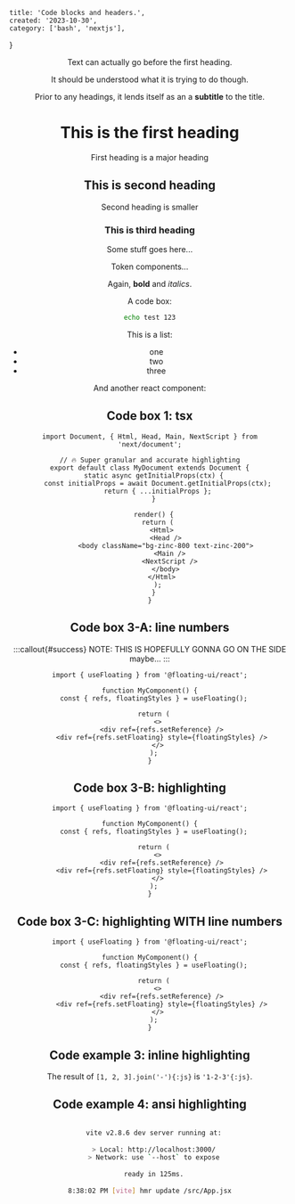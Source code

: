 
    title: 'Code blocks and headers.',
    created: '2023-10-30',
    category: ['bash', 'nextjs'],
}

<Header metadata={metadata} />

Text can actually go before the first heading.

It should be understood what it is trying to do though.

Prior to any headings, it lends itself as an a **subtitle** to the title.

# This is the first heading

First heading is a major heading

## This is second heading

Second heading is smaller

### This is third heading

Some stuff goes here...


 
Token components...

Again, **bold** and _italics_.

A code box:
```bash
echo test 123
```

This is a list:
- one
- two
- three

And another react component:

## Code box 1: tsx

```tsx
import Document, { Html, Head, Main, NextScript } from 'next/document';
 
// 🔥 Super granular and accurate highlighting
export default class MyDocument extends Document {
  static async getInitialProps(ctx) {
    const initialProps = await Document.getInitialProps(ctx);
    return { ...initialProps };
  }
 
  render() {
    return (
      <Html>
        <Head />
        <body className="bg-zinc-800 text-zinc-200">
          <Main />
          <NextScript />
        </body>
      </Html>
    );
  }
}
```

## Code box 3-A: line numbers



:::callout{#success}
NOTE: THIS IS HOPEFULLY GONNA GO ON THE SIDE
maybe...
:::

```tsx showLineNumbers /floatingStyles/
import { useFloating } from '@floating-ui/react';
 
function MyComponent() {
  const { refs, floatingStyles } = useFloating();
 
  return (
    <>
      <div ref={refs.setReference} />
      <div ref={refs.setFloating} style={floatingStyles} />
    </>
  );
}
```

## Code box 3-B: highlighting

```tsx {1,5-7} /floatingStyles/
import { useFloating } from '@floating-ui/react';
 
function MyComponent() {
  const { refs, floatingStyles } = useFloating();
 
  return (
    <>
      <div ref={refs.setReference} />
      <div ref={refs.setFloating} style={floatingStyles} />
    </>
  );
}
```

## Code box 3-C: highlighting WITH line numbers

```tsx showLineNumbers {2,6,8-11}
import { useFloating } from '@floating-ui/react';
 
function MyComponent() {
  const { refs, floatingStyles } = useFloating();
 
  return (
    <>
      <div ref={refs.setReference} />
      <div ref={refs.setFloating} style={floatingStyles} />
    </>
  );
}
```




## Code example 3: inline highlighting

The result of `[1, 2, 3].join('-'){:js}` is `'1-2-3'{:js}`.


## Code example 4: ansi highlighting

```bash title="this is code title"

  vite v2.8.6 dev server running at:
 
  > Local: http://localhost:3000/
  > Network: use `--host` to expose
 
  ready in 125ms.
 
8:38:02 PM [vite] hmr update /src/App.jsx
```